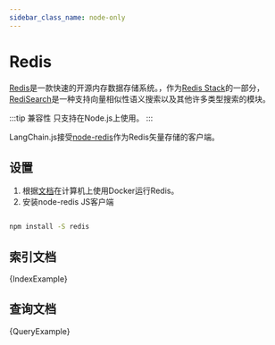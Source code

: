 ```yaml
---
sidebar_class_name: node-only
---
```




# Redis

[Redis](https://redis.io/)是一款快速的开源内存数据存储系统。，作为[Redis Stack](https://redis.io/docs/stack/get-started/)的一部分，[RediSearch](https://redis.io/docs/stack/search/)是一种支持向量相似性语义搜索以及其他许多类型搜索的模块。

:::tip 兼容性
只支持在Node.js上使用。
:::

LangChain.js接受[node-redis](https://github.com/redis/node-redis)作为Redis矢量存储的客户端。

## 设置

1. 根据[文档](https://redis.io/docs/stack/get-started/install/docker/#redisredis-stack)在计算机上使用Docker运行Redis。
2. 安装node-redis JS客户端

```bash npm2yarn

npm install -S redis

```


## 索引文档



<CodeBlock language="typescript">{IndexExample}</CodeBlock>


## 查询文档




<CodeBlock language="typescript">{QueryExample}</CodeBlock>

